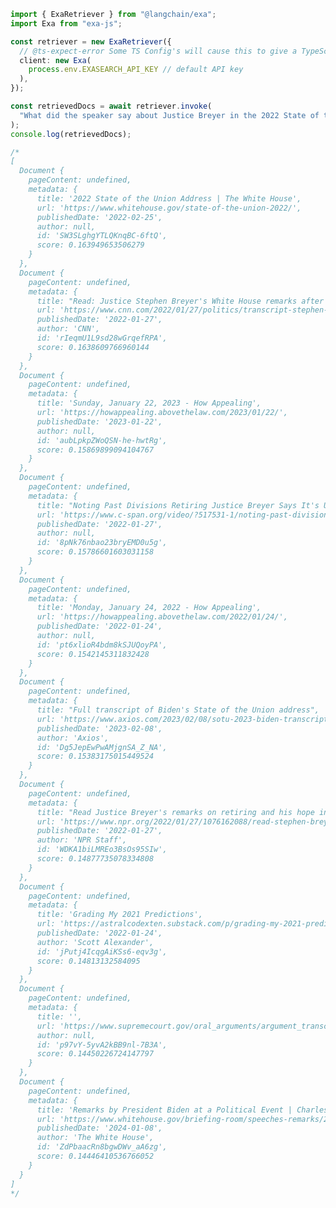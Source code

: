 ```typescript
import { ExaRetriever } from "@langchain/exa";
import Exa from "exa-js";

const retriever = new ExaRetriever({
  // @ts-expect-error Some TS Config's will cause this to give a TypeScript error, even though it works.
  client: new Exa(
    process.env.EXASEARCH_API_KEY // default API key
  ),
});

const retrievedDocs = await retriever.invoke(
  "What did the speaker say about Justice Breyer in the 2022 State of the Union?"
);
console.log(retrievedDocs);

/*
[
  Document {
    pageContent: undefined,
    metadata: {
      title: '2022 State of the Union Address | The White House',
      url: 'https://www.whitehouse.gov/state-of-the-union-2022/',
      publishedDate: '2022-02-25',
      author: null,
      id: 'SW3SLghgYTLQKnqBC-6ftQ',
      score: 0.163949653506279
    }
  },
  Document {
    pageContent: undefined,
    metadata: {
      title: "Read: Justice Stephen Breyer's White House remarks after announcing his retirement | CNN Politics",
      url: 'https://www.cnn.com/2022/01/27/politics/transcript-stephen-breyer-retirement-remarks/index.html',
      publishedDate: '2022-01-27',
      author: 'CNN',
      id: 'rIeqmU1L9sd28wGrqefRPA',
      score: 0.1638609766960144
    }
  },
  Document {
    pageContent: undefined,
    metadata: {
      title: 'Sunday, January 22, 2023 - How Appealing',
      url: 'https://howappealing.abovethelaw.com/2023/01/22/',
      publishedDate: '2023-01-22',
      author: null,
      id: 'aubLpkpZWoQSN-he-hwtRg',
      score: 0.15869899094104767
    }
  },
  Document {
    pageContent: undefined,
    metadata: {
      title: "Noting Past Divisions Retiring Justice Breyer Says It's Up to Future Generations to Make American Experiment Work",
      url: 'https://www.c-span.org/video/?517531-1/noting-past-divisions-retiring-justice-breyer-future-generations-make-american-experiment-work',
      publishedDate: '2022-01-27',
      author: null,
      id: '8pNk76nbao23bryEMD0u5g',
      score: 0.15786601603031158
    }
  },
  Document {
    pageContent: undefined,
    metadata: {
      title: 'Monday, January 24, 2022 - How Appealing',
      url: 'https://howappealing.abovethelaw.com/2022/01/24/',
      publishedDate: '2022-01-24',
      author: null,
      id: 'pt6xlioR4bdm8kSJUQoyPA',
      score: 0.1542145311832428
    }
  },
  Document {
    pageContent: undefined,
    metadata: {
      title: "Full transcript of Biden's State of the Union address",
      url: 'https://www.axios.com/2023/02/08/sotu-2023-biden-transcript?utm_source=twitter&utm_medium=social&utm_campaign=editorial&utm_content=politics',
      publishedDate: '2023-02-08',
      author: 'Axios',
      id: 'Dg5JepEwPwAMjgnSA_Z_NA',
      score: 0.15383175015449524
    }
  },
  Document {
    pageContent: undefined,
    metadata: {
      title: "Read Justice Breyer's remarks on retiring and his hope in the American 'experiment'",
      url: 'https://www.npr.org/2022/01/27/1076162088/read-stephen-breyer-retirement-supreme-court',
      publishedDate: '2022-01-27',
      author: 'NPR Staff',
      id: 'WDKA1biLMREo3BsOs95SIw',
      score: 0.14877735078334808
    }
  },
  Document {
    pageContent: undefined,
    metadata: {
      title: 'Grading My 2021 Predictions',
      url: 'https://astralcodexten.substack.com/p/grading-my-2021-predictions',
      publishedDate: '2022-01-24',
      author: 'Scott Alexander',
      id: 'jPutj4IcqgAiKSs6-eqv3g',
      score: 0.14813132584095
    }
  },
  Document {
    pageContent: undefined,
    metadata: {
      title: '',
      url: 'https://www.supremecourt.gov/oral_arguments/argument_transcripts/2021/21a240_l537.pdf',
      author: null,
      id: 'p97vY-5yvA2kBB9nl-7B3A',
      score: 0.14450226724147797
    }
  },
  Document {
    pageContent: undefined,
    metadata: {
      title: 'Remarks by President Biden at a Political Event | Charleston, SC',
      url: 'https://www.whitehouse.gov/briefing-room/speeches-remarks/2024/01/08/remarks-by-president-biden-at-a-political-event-charleston-sc/',
      publishedDate: '2024-01-08',
      author: 'The White House',
      id: 'ZdPbaacRn8bgwDWv_aA6zg',
      score: 0.14446410536766052
    }
  }
]
*/
```
